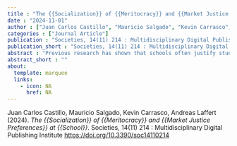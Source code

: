 ```yaml
---
title : "The {{Socialization}} of {{Meritocracy}} and {{Market Justice Preferences}} at {{School}}"
date : "2024-11-01"
author : ["Juan Carlos Castillo", "Mauricio Salgado", "Kevin Carrasco", "Andreas Laffert"]
categories : ["Journal Article"]
publication : "Societies, 14(11) 214 : Multidisciplinary Digital Publishing Institute [https://doi.org/10.3390/soc14110214](https://doi.org/10.3390/soc14110214)"
publication_short : "Societies, 14(11) 214 : Multidisciplinary Digital Publishing Institute [https://doi.org/10.3390/soc14110214](https://doi.org/10.3390/soc14110214)"
abstract : "Previous research has shown that schools often justify student performance differences using meritocratic ideals. One potential consequence of such ideals is the legitimization of outcome inequalities across various spheres, including those traditionally associated with equality and redistribution. In this study, we argue that the promotion of meritocratic values during school age can shape students’ beliefs about meritocracy and influence their views on market-based access to health, pensions, and education. Using data from the 2017 National Study of Civic Education in Chile, which includes 5047 eighth-grade students from 231 schools, we estimated a series of multilevel models (lme4 library, R version 4.1.3) to test our hypotheses. Our findings show that a significant proportion of Chilean students agree with market justice principles—more so than adults. Most students endorse meritocratic views, particularly the notion that effort should be rewarded, which strongly correlates with market justice preferences: students who believe in meritocracy are more likely to justify inequalities based on financial capacity. At the school level, market justice preferences are higher in high-status schools but lower in schools with higher academic achievement. Furthermore, the conditional influence of meritocratic beliefs diminishes in schools with higher socioeconomic status and performance levels. These results suggest that the association between meritocratic beliefs and market justice preferences is already established at school age and is shaped by the school environment."
abstract_short : ""
about:
  template: marquee
  links:
    - icon: NA
      href: NA
---
```



::: {.callout-note title="How to cite this work"}

Juan Carlos Castillo, Mauricio Salgado, Kevin Carrasco, Andreas Laffert (2024). *The {{Socialization}} of {{Meritocracy}} and {{Market Justice Preferences}} at {{School}}*. Societies, 14(11) 214 : Multidisciplinary Digital Publishing Institute [https://doi.org/10.3390/soc14110214](https://doi.org/10.3390/soc14110214)

:::


